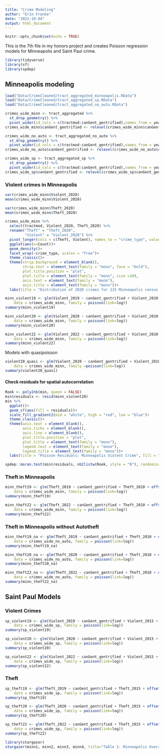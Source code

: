 ```yaml
---
title: "Crime Modeling"
author: "Erin Franke"
date: "2022-10-04"
output: html_document
---
```


```r
knitr::opts_chunk$set(echo = TRUE)
```

This is the 7th file in my honors project and creates Poisson regression models for Minneapolis and Saint Paul crime. \

```r
library(tidyverse)
library(sf)
library(spdep)
```

## Minneapolis modeling

```r
load("Data/CrimeCleaned/tract_aggregated_minneapolis.RData")
load("Data/CrimeCleaned/tract_aggregated_sp.RData")
load("Data/CrimeCleaned/tract_aggregated_no_auto.RData")
```

```r
crimes_wide_minn <- tract_aggregated %>%
  st_drop_geometry() %>%
  pivot_wider(id_cols = c(tractmod:canGent_gentrified),names_from = year, values_from = c(Theft, Violent, violent_per_1000, theft_per_1000))
crimes_wide_minn$canGent_gentrified <- relevel(crimes_wide_minn$canGent_gentrified, ref = "Could, but didn't gentrify")

crimes_wide_no_auto <- tract_aggregated_no_auto %>%
  st_drop_geometry() %>%
  pivot_wider(id_cols = c(tractmod:canGent_gentrified),names_from = year, values_from = c(Theft, Violent))
crimes_wide_no_auto$canGent_gentrified <- relevel(crimes_wide_no_auto$canGent_gentrified, ref = "Could, but didn't gentrify")

crimes_wide_sp <- tract_aggregated_sp %>%
  st_drop_geometry() %>%
  pivot_wider(id_cols = c(tractmod:canGent_gentrified),names_from = year, values_from = c(Theft, Violent, violent_per_1000, theft_per_1000))
crimes_wide_sp$canGent_gentrified <- relevel(crimes_wide_sp$canGent_gentrified, ref = "Could, but didn't gentrify")
```


### Violent crimes in Minneapolis

```r
var(crimes_wide_minn$Violent_2020)
mean(crimes_wide_minn$Violent_2020)

var(crimes_wide_minn$Theft_2020)
mean(crimes_wide_minn$Theft_2020)

crimes_wide_minn %>%
  select(tractmod, Violent_2020, Theft_2020) %>%
  rename("Theft" = "Theft_2020", 
         "Violent" = "Violent_2020") %>%
  pivot_longer(cols = c(Theft, Violent), names_to = "crime_type", values_to = "Count") %>%
  ggplot(aes(x=Count))+
  geom_density()+
  facet_wrap(~crime_type, scales = "free")+
  theme_classic()+
  theme(strip.background = element_blank(), 
        strip.text = element_text(family = "mono", face = "bold"),
        plot.title.position = "plot", 
        plot.title = element_text(family = "mono", size =10), 
        axis.text = element_text(family = "mono"),
        axis.title = element_text(family = "mono"))+
  labs(title = "Distribution of 2020 crimes for 115 Minneapolis census tracts", x="Number of crimes", y = "Density")
```

```r
minn_violent19 <- glm(Violent_2019 ~ canGent_gentrified + Violent_2010 + offset(log(population_2020)),
    data = crimes_wide_minn, family = poisson(link=log))
summary(minn_violent19)

minn_violent20 <- glm(Violent_2020 ~ canGent_gentrified + Violent_2010 + offset(log(population_2020)),
    data = crimes_wide_minn, family = poisson(link=log))
summary(minn_violent20)

minn_violent22 <- glm(Violent_2022 ~ canGent_gentrified + Violent_2010 + offset(log(population_2020)),
    data = crimes_wide_minn, family = poisson(link=log))
summary(minn_violent22)
```

Models with quasipoisson

```r
violent20_quasi <- glm(Violent_2020 ~ canGent_gentrified + Violent_2010 + offset(log(population_2020)),
    data = crimes_wide_minn, family =poisson(link=log))
summary(violent20_quasi)
```


#### Check residuals for spatial autocorrelation

```r
Rook <- poly2nb(min, queen = FALSE)
min$residuals <- resid(minn_violent20)
min %>%
  ggplot()+
  geom_sf(aes(fill = residuals))+
  scale_fill_gradient2(mid = "white", high = "red", low = "blue")+
  theme_classic()+
  theme(axis.text = element_blank(), 
        axis.ticks = element_blank(), 
        axis.line = element_blank(), 
        plot.title.position = "plot", 
        plot.title = element_text(family = "mono"), 
        legend.text = element_text(family = "mono"), 
        legend.title = element_text(family = "mono"))+
  labs(title = "Poisson Residuals: Minneapolis Violent Crime", fill = "Residual")

spdep::moran.test(min$residuals, nb2listw(Rook, style = "B"), randomisation = FALSE, alternative = "two.sided")
```


### Theft in Minneapolis 

```r
minn_theft19 <- glm(Theft_2019 ~ canGent_gentrified + Theft_2010 + offset(log(population_2020)),
    data = crimes_wide_minn, family = poisson(link=log))
summary(minn_theft19)

minn_theft22 <- glm(Theft_2022 ~ canGent_gentrified + Theft_2010 + offset(log(population_2020)),
    data = crimes_wide_minn, family = poisson(link=log))
summary(minn_theft22)
```

### Theft in Minneapolis without Autotheft

```r
minn_theft19_na <- glm(Theft_2019 ~ canGent_gentrified + Theft_2010 + offset(log(population_2020)),
    data = crimes_wide_no_auto, family = poisson(link=log))
summary(minn_theft19_na)

minn_theft20_na <- glm(Theft_2020 ~ canGent_gentrified + Theft_2010 + offset(log(population_2020)),
    data = crimes_wide_no_auto, family = poisson(link=log))
summary(minn_theft20_na)

minn_theft22_na <- glm(Theft_2022 ~ canGent_gentrified + Theft_2010 + offset(log(population_2020)),
    data = crimes_wide_no_auto, family = poisson(link=log))
summary(minn_theft22_na)
```

## Saint Paul Models

### Violent Crimes 

```r
sp_violent19 <- glm(Violent_2019 ~ canGent_gentrified + Violent_2015 + offset(log(population_2020)),
    data = crimes_wide_sp, family = poisson(link=log))
summary(sp_violent19)

sp_violent20 <- glm(Violent_2020 ~ canGent_gentrified + Violent_2015 + offset(log(population_2020)),
    data = crimes_wide_sp, family = poisson(link=log))
summary(sp_violent20)

sp_violent22 <- glm(Violent_2022 ~ canGent_gentrified + Violent_2015 + offset(log(population_2020)),
    data = crimes_wide_sp, family = poisson(link=log))
summary(sp_violent22)
```

### Theft

```r
sp_theft19 <- glm(Theft_2019 ~ canGent_gentrified + Theft_2015 + offset(log(population_2020)),
    data = crimes_wide_sp, family = poisson(link=log))
summary(sp_theft19)

sp_theft20 <- glm(Theft_2020 ~ canGent_gentrified + Theft_2015 + offset(log(population_2020)),
    data = crimes_wide_sp, family = poisson(link=log))
summary(sp_theft20)

sp_theft22 <- glm(Theft_2022 ~ canGent_gentrified + Theft_2015 + offset(log(population_2020)),
    data = crimes_wide_sp, family = poisson(link=log))
summary(sp_theft22)
```


```r
library(stargazer)
stargazer(minn1, minn2, minn3, minn4, title="Table 1: Minneapolis Overall Crime Models", type="latex", align=TRUE, dep.var.labels = "2019 crime rate", covariate.labels=c("Cannot Gentrify","Gentrified", "2010-2011 Crime Rate","2010 Population"), column.labels = c("Combined", "Freeman", "Ding", "PEW"), no.space=TRUE, report=("vc*p"))
```
